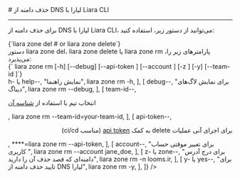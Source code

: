 

<Layout>
<Head>
<title>مستندات حذف دامنه از DNS لیارا با Liara CLI - لیارا</title>
<meta property="og:title" content="مستندات خدمات رایانش ابری لیارا" />
<meta property="og:description" content="مستندات مربوط به نحوه حذف دامنه از DNS لیارا در رابط کاربری خط فرمان لیارا"  />
</Head>
# حذف دامنه از DNS لیارا با Liara CLI
<hr className="mb-2" />

برای 
حذف دامنه از DNS لیارا با Liara CLI،
می‌توانید از دستور زیر، استفاده کنید: 

<div className="h-2" />
<div dir="ltr">
<Highlight className='bash'>
{`liara zone del # or liara zone delete`}
</Highlight>
</div>
<div className="h-2" />

<Asciinema id="delete-dns-using-cli" />


<Section id="command-parameters" title="پارامترهای دستور" />
دستور <Important>liara zone del</Important>، <Important>liara zone delete</Important> یا <Important>liara zone rm</Important> پارامترهای زیر را، می‌پذیرد:

<div className="h-2" />
<div dir="ltr">
<Highlight className='bash'>
{` liara zone rm [-h] [--debug] [--api-token <value>] [--account <value>] [-z <value>] [-y] [--team-id <value>]`}
</Highlight>
</div>

<Table headers={[
  "پارامتر",
  "توضیحات",
  "مثال",
]} data={[
  [
    <Important>h- یا help--</Important>,
    "نمایش راهنما",
    <Important>liara zone rm -h</Important>,
  ],
  [
    <Important>debug--</Important>,
    "برای نمایش لاگ‌های دیباگ",
    <Important>liara zone rm --debug</Important>,
  ],
   [
    <Important>team-id--</Important>,
    <p>انتخاب تیم با استفاده از <a href="/references/api/about/#team-id" className="text-[#2196f3]">شناسه آن</a></p>,
    <Important>liara zone rm --team-id=your-team-id</Important>,
  ],
  [
    <Important>api-token--</Important>,
    <div dir="rtl">
    <p> برای اجرای آنی عملیات delete به کمک <a href="/references/api/about" className="text-[#2196f3] ">api token</a> (مناسب ci/cd)</p>
    </div>,
    <Important>****=liara zone rm --api-token</Important>,
  ],
  [
    <Important>account--</Important>,
    "برای تغییر موقتی حساب کاربری ",
    <Important>liara zone rm --account jane_doe</Important>,
  ],
  [
    <Important>z- یا zone--</Important>,
    "برای درج  آدرس دامنه‌ای که قصد حذف آن را دارید",
    <Important>liara zone rm -n looms.ir</Important>,
  ],
  [
    <Important>y- یا yes--</Important>,
    "برای تایید حذف دامنه از DNS لیارا",
    <Important>liara zone rm -y</Important>,
  ],
]} />
<div className="h-3" />

</Layout>